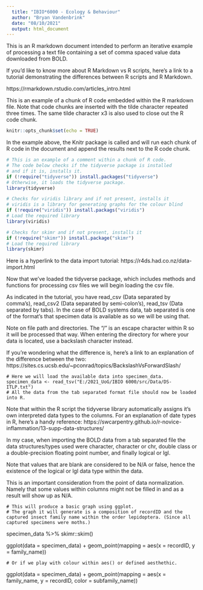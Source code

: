 ```yaml
---
  title: "IBIO*6000 - Ecology & Behaviour"
  author: "Bryan Vandenbrink"
  date: "08/10/2021"
  output: html_document
---
```


This is an R markdown document intended to perform an iterative example of processing a text file containing a set of comma spaced value data downloaded from BOLD.

If you'd like to know more about R Markdown vs R scripts, here's a link to a tutorial demonstrating the differences between R scripts and R Markdown.

https://rmarkdown.rstudio.com/articles_intro.html

This is an example of a chunk of R code embedded within the R markdown file. Note that code chunks are inserted with the tilde character repeated three times. The same tilde character x3 is also used to close out the R code chunk.

```r
knitr::opts_chunk$set(echo = TRUE)
```
In the example above, the Knitr package is called and will run each chunk of R code in the document and append the results next to the R code chunk.

```r
# This is an example of a comment within a chunk of R code.
# The code below checks if the tidyverse package is installed
# and if it is, installs it.
if (!require("tidyverse")) install.packages("tidyverse")
# Otherwise, it loads the tidyverse package.
library(tidyverse)
```

```r
# Checks for viridis library and if not present, installs it
# viridis is a library for generating graphs for the colour blind
if (!require("viridis")) install.packags("viridis")
# Load the required library
library(viridis)
```

```r
# Checks for skimr and if not present, installs it
if (!require("skimr")) install.package("skimr")
# Load the required library
library(skimr)
```

Here is a hyperlink to the data import tutorial:
https://r4ds.had.co.nz/data-import.html

Now that we've loaded the tidyverse package, which includes methods and functions for processing csv files we will begin loading the csv file.

As indicated in the tutorial, you have read_csv (Data separated by comma's), read_csv2 (Data separated by semi-colon's), read_tsv (Data separated by tabs). In the case of BOLD systems data, tab separated is one of the format's that specimen data is available as so we will be using that.

Note on file path and directories. The "/" is an escape character within R so it will be processed that way. When entering the directory for where your data is located, use a backslash character instead.

If you're wondering what the difference is, here's a link to an explanation of the difference between the two:
https://sites.cs.ucsb.edu/~pconrad/topics/BackslashVsForwardSlash/

```
# Here we will load the available data into specimen_data.
specimen_data <- read_tsv("E:/2021_UoG/IBIO 6000/src/Data/DS-ITLP.txt")
# All the data from the tab separated format file should now be loaded into R.
```

Note that within the R script the tidyverse library automatically assigns it's own interpreted data types to the columns. For an explanation of date types in R, here's a handy reference: https://swcarpentry.github.io/r-novice-inflammation/13-supp-data-structures/

In my case, when importing the BOLD data from a tab separated file the data structures/types used were character, character or chr, double class or a double-precision floating point number, and finally logical or lgl.

Note that values that are blank are considered to be N/A or false, hence the existence of the logical or lgl data type within the data.

This is an important consideration from the point of data normalization. Namely that some values within columns might not be filled in and as a result will show up as N/A.

```
# This will produce a basic graph using ggplot.
# The graph it will generate is a composition of recordID and the captured insect family name within the order lepidoptera. (Since all captured specimens were moths.)
```
specimen_data %>% skimr::skim()

ggplot(data = specimen_data) +
  geom_point(mapping = aes(x = recordID, y = family_name))

```
# Or if we play with colour within aes() or defined aesthethic. 
```
ggplot(data = specimen_data) +
  geom_point(mapping = aes(x = family_name, y = recordID, color = subfamily_name))
